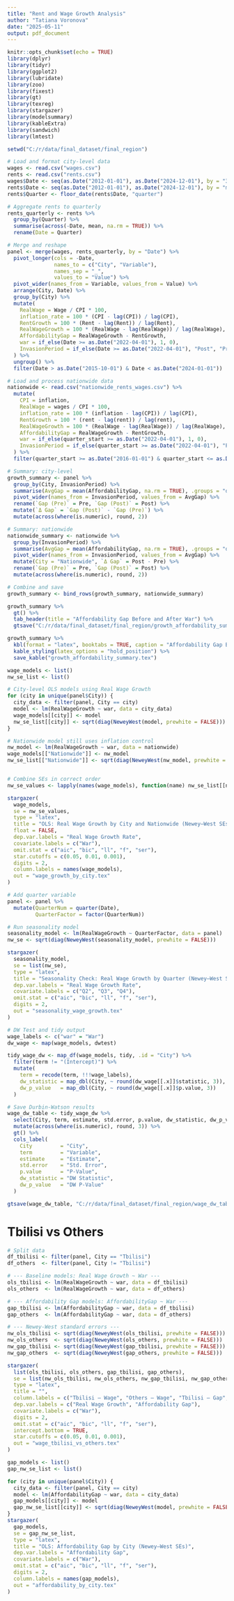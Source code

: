 ```yaml
---
title: "Rent and Wage Growth Analysis"
author: "Tatiana Voronova"
date: "2025-05-11"
output: pdf_document
---
```


```r
knitr::opts_chunk$set(echo = TRUE)
library(dplyr)
library(tidyr)
library(ggplot2)
library(lubridate)
library(zoo)
library(fixest)
library(gt)
library(texreg)
library(stargazer)
library(modelsummary)
library(kableExtra)
library(sandwich)
library(lmtest)
```


```r
setwd("C:/r/data/final_dataset/final_region")

# Load and format city-level data
wages <- read.csv("wages.csv")
rents <- read.csv("rents.csv")
wages$Date <- seq(as.Date("2012-01-01"), as.Date("2024-12-01"), by = "3 months")
rents$Date <- seq(as.Date("2012-01-01"), as.Date("2024-12-01"), by = "month")
rents$Quarter <- floor_date(rents$Date, "quarter")

# Aggregate rents to quarterly
rents_quarterly <- rents %>%
  group_by(Quarter) %>%
  summarise(across(-Date, mean, na.rm = TRUE)) %>%
  rename(Date = Quarter)

# Merge and reshape
panel <- merge(wages, rents_quarterly, by = "Date") %>%
  pivot_longer(cols = -Date, 
               names_to = c("City", "Variable"), 
               names_sep = "_", 
               values_to = "Value") %>%
  pivot_wider(names_from = Variable, values_from = Value) %>%
  arrange(City, Date) %>%
  group_by(City) %>%
  mutate(
    RealWage = Wage / CPI * 100,
    inflation_rate = 100 * (CPI - lag(CPI)) / lag(CPI),
    RentGrowth = 100 * (Rent - lag(Rent)) / lag(Rent),
    RealWageGrowth = 100 * (RealWage - lag(RealWage)) / lag(RealWage),
    AffordabilityGap = RealWageGrowth - RentGrowth,
    war = if_else(Date >= as.Date("2022-04-01"), 1, 0),
    InvasionPeriod = if_else(Date >= as.Date("2022-04-01"), "Post", "Pre")
  ) %>%
  ungroup() %>%
  filter(Date > as.Date("2015-10-01") & Date < as.Date("2024-01-01"))

# Load and process nationwide data
nationwide <- read.csv("nationwide_rents_wages.csv") %>%
  mutate(
    CPI = inflation,
    RealWage = wages / CPI * 100,
    inflation_rate = 100 * (inflation - lag(CPI)) / lag(CPI),
    RentGrowth = 100 * (rent - lag(rent)) / lag(rent),
    RealWageGrowth = 100 * (RealWage - lag(RealWage)) / lag(RealWage),
    AffordabilityGap = RealWageGrowth - RentGrowth,
    war = if_else(quarter_start >= as.Date("2022-04-01"), 1, 0),
    InvasionPeriod = if_else(quarter_start >= as.Date("2022-04-01"), "Post", "Pre")
  ) %>%
  filter(quarter_start >= as.Date("2016-01-01") & quarter_start <= as.Date("2023-12-31"))

```

```r
# Summary: city-level
growth_summary <- panel %>%
  group_by(City, InvasionPeriod) %>%
  summarise(AvgGap = mean(AffordabilityGap, na.rm = TRUE), .groups = "drop") %>%
  pivot_wider(names_from = InvasionPeriod, values_from = AvgGap) %>%
  rename(`Gap (Pre)` = Pre, `Gap (Post)` = Post) %>%
  mutate(`Δ Gap` = `Gap (Post)` - `Gap (Pre)`) %>%
  mutate(across(where(is.numeric), round, 2))

# Summary: nationwide
nationwide_summary <- nationwide %>%
  group_by(InvasionPeriod) %>%
  summarise(AvgGap = mean(AffordabilityGap, na.rm = TRUE), .groups = "drop") %>%
  pivot_wider(names_from = InvasionPeriod, values_from = AvgGap) %>%
  mutate(City = "Nationwide", `Δ Gap` = Post - Pre) %>%
  rename(`Gap (Pre)` = Pre, `Gap (Post)` = Post) %>%
  mutate(across(where(is.numeric), round, 2))

# Combine and save
growth_summary <- bind_rows(growth_summary, nationwide_summary)

growth_summary %>%
  gt() %>%
  tab_header(title = "Affordability Gap Before and After War") %>%
  gtsave("C:/r/data/final_dataset/final_region/growth_affordability_summary.png")

growth_summary %>%
  kbl(format = "latex", booktabs = TRUE, caption = "Affordability Gap Before and After War") %>%
  kable_styling(latex_options = "hold_position") %>%
  save_kable("growth_affordability_summary.tex")

```

```r
wage_models <- list()
nw_se_list <- list()

# City-level OLS models using Real Wage Growth
for (city in unique(panel$City)) {
  city_data <- filter(panel, City == city)
  model <- lm(RealWageGrowth ~ war, data = city_data)
  wage_models[[city]] <- model
  nw_se_list[[city]] <- sqrt(diag(NeweyWest(model, prewhite = FALSE)))
}

# Nationwide model still uses inflation control
nw_model <- lm(RealWageGrowth ~ war, data = nationwide)
wage_models[["Nationwide"]] <- nw_model
nw_se_list[["Nationwide"]] <- sqrt(diag(NeweyWest(nw_model, prewhite = FALSE)))


# Combine SEs in correct order
nw_se_values <- lapply(names(wage_models), function(name) nw_se_list[[name]])

stargazer(
  wage_models,
  se = nw_se_values,
  type = "latex",
  title = "OLS: Real Wage Growth by City and Nationwide (Newey–West SEs)",
  float = FALSE,
  dep.var.labels = "Real Wage Growth Rate",
  covariate.labels = c("War"),
  omit.stat = c("aic", "bic", "ll", "f", "ser"),
  star.cutoffs = c(0.05, 0.01, 0.001),
  digits = 2,
  column.labels = names(wage_models),
  out = "wage_growth_by_city.tex"
)

```

```r
# Add quarter variable
panel <- panel %>%
  mutate(QuarterNum = quarter(Date),
         QuarterFactor = factor(QuarterNum))

# Run seasonality model
seasonality_model <- lm(RealWageGrowth ~ QuarterFactor, data = panel)
nw_se <- sqrt(diag(NeweyWest(seasonality_model, prewhite = FALSE)))

stargazer(
  seasonality_model,
  se = list(nw_se),
  type = "latex",
  title = "Seasonality Check: Real Wage Growth by Quarter (Newey–West SEs)",
  dep.var.labels = "Real Wage Growth Rate",
  covariate.labels = c("Q2", "Q3", "Q4"),
  omit.stat = c("aic", "bic", "ll", "f", "ser"),
  digits = 2,
  out = "seasonality_wage_growth.tex"
)

```


```r
# DW Test and tidy output
wage_labels <- c("war" = "War")
dw_wage <- map(wage_models, dwtest)

tidy_wage_dw <- map_df(wage_models, tidy, .id = "City") %>%
  filter(term != "(Intercept)") %>%
  mutate(
    term = recode(term, !!!wage_labels),
    dw_statistic = map_dbl(City, ~ round(dw_wage[[.x]]$statistic, 3)),
    dw_p_value   = map_dbl(City, ~ round(dw_wage[[.x]]$p.value, 3))
  )

# Save Durbin-Watson results
wage_dw_table <- tidy_wage_dw %>%
  select(City, term, estimate, std.error, p.value, dw_statistic, dw_p_value) %>%
  mutate(across(where(is.numeric), round, 3)) %>%
  gt() %>%
  cols_label(
    City         = "City",
    term         = "Variable",
    estimate     = "Estimate",
    std.error    = "Std. Error",
    p.value      = "P-Value",
    dw_statistic = "DW Statistic",
    dw_p_value   = "DW P-Value"
  )

gtsave(wage_dw_table, "C:/r/data/final_dataset/final_region/wage_dw_table.png")

```



# Tbilisi vs Others

```r
# Split data
df_tbilisi <- filter(panel, City == "Tbilisi")
df_others  <- filter(panel, City != "Tbilisi")

# --- Baseline models: Real Wage Growth ~ War ---
ols_tbilisi <- lm(RealWageGrowth ~ war, data = df_tbilisi)
ols_others  <- lm(RealWageGrowth ~ war, data = df_others)

# --- Affordability Gap models: AffordabilityGap ~ War ---
gap_tbilisi <- lm(AffordabilityGap ~ war, data = df_tbilisi)
gap_others  <- lm(AffordabilityGap ~ war, data = df_others)

# --- Newey-West standard errors ---
nw_ols_tbilisi <- sqrt(diag(NeweyWest(ols_tbilisi, prewhite = FALSE)))
nw_ols_others  <- sqrt(diag(NeweyWest(ols_others, prewhite = FALSE)))
nw_gap_tbilisi <- sqrt(diag(NeweyWest(gap_tbilisi, prewhite = FALSE)))
nw_gap_others  <- sqrt(diag(NeweyWest(gap_others, prewhite = FALSE)))

```


```r
stargazer(
  list(ols_tbilisi, ols_others, gap_tbilisi, gap_others),
  se = list(nw_ols_tbilisi, nw_ols_others, nw_gap_tbilisi, nw_gap_others),
  type = "latex",
  title = "",
  column.labels = c("Tbilisi – Wage", "Others – Wage", "Tbilisi – Gap", "Others – Gap"),
  dep.var.labels = c("Real Wage Growth", "Affordability Gap"),
  covariate.labels = c("War"),
  digits = 2,
  omit.stat = c("aic", "bic", "ll", "f", "ser"),
  intercept.bottom = TRUE,
  star.cutoffs = c(0.05, 0.01, 0.001),
  out = "wage_tbilisi_vs_others.tex"
)

```

```r
gap_models <- list()
gap_nw_se_list <- list()

for (city in unique(panel$City)) {
  city_data <- filter(panel, City == city)
  model <- lm(AffordabilityGap ~ war, data = city_data)
  gap_models[[city]] <- model
  gap_nw_se_list[[city]] <- sqrt(diag(NeweyWest(model, prewhite = FALSE)))
}
stargazer(
  gap_models,
  se = gap_nw_se_list,
  type = "latex",
  title = "OLS: Affordability Gap by City (Newey–West SEs)",
  dep.var.labels = "Affordability Gap",
  covariate.labels = c("War"),
  omit.stat = c("aic", "bic", "ll", "f", "ser"),
  digits = 2,
  column.labels = names(gap_models),
  out = "affordability_by_city.tex"
)


```


